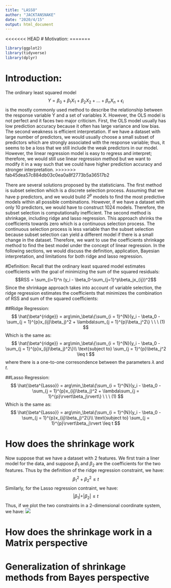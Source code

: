 ```yaml
---
title: "LASSO"
author: "JACKTANSNAKE"
date: "2020/4/15"
output: html_document
---
```

<<<<<<< HEAD
# Motivation:
=======
```r
library(ggplot2)
library(tidyverse)
library(dplyr)
```

# Introduction:
The ordinary least squared model 
$$Y = \beta_0+\beta_1X_1+\beta_2X_2+...+\beta_nX_n+\epsilon_i$$
is the mostly commonly used method to describe the relationship between the response variable Y and a set of variables X. However, the OLS model is not perfect and it faces two major criticism. First, the OLS model usually has low prediction accuracy because it often has large variance and low bias. The second weakness is efficient interpretation. If we have a dataset with large number of predictors, we would usually choose a small subset of predictors which are strongly associated with the response variable; thus, it seems to be a loss that we still include the weak predictors in our model. However, the linear regression model is easy to regress and interpret; therefore, we would still use linear regression method but we want to modify it in a way such that we could have higher prediction accuracy and stronger interpretation.
>>>>>>> fab45dea57c884db03c0ea0a8f2773b5a36517b2

There are several solutions proposed by the statisticians. The first method is subset selection which is a discrete selection process. Assuming that we have p predictors, and we would build $2^p$ models to find the most predictive models within all possible combinations. However, if we have a dataset with only 10 predictors, we would have to construct 1024 models. Therefore, the subset selection is computationally inefficient. The second method is shrinkage, including ridge and lasso regression. This approach shrinks the coefficients towards zero which is a continuous selection process. The continuous selection process is less variable than the subset selection because subset selection can yield a different model if there is a small change in the dataset. Therefore, we want to use the coefficients shrinkage method to find the best model under the concept of linear regression. In the following sections, we would discuss the definition, application, Bayesian interpretation, and limitations for both ridge and lasso regression. 



#Definition:
Recall that the ordinary least squared model estimates coefficients with the goal of minimizing the sum of the squared residuals:
$$RSS = \sum_{i=1}^n (y_i - \beta_0-\sum_{j=1}^p\beta_jx_{ij})^2$$
Since the shrinkage approach takes into account of variable selection, the ridge regression estimates the coefficients that minimizes the combination of RSS and sum of the squared coefficients: 

##Ridge Regression:
$$
\hat{\beta^{ridge}} = arg\min_\beta\{\sum_{i = 1}^{N}(y_i - \beta_0 - \sum_{j = 1}^{p}x_{ij}\beta_j)^2 + \lambda\sum_{j = 1}^{p}\beta_j^2\} \ \ \ (1)
$$
Which is the same as:
$$
\hat{\beta^{ridge}} = arg\min_\beta\{\sum_{i = 1}^{N}(y_i - \beta_0 - \sum_{j = 1}^{p}x_{ij}\beta_j)^2\}\\
\text{subject to} \sum_{j = 1}^{p}\beta_j^2 \leq t
$$
where there is a one-to-one corresondence between the parameters $\lambda$ and $t$.




##Lasso Regression:
$$
\hat{\beta^{Lasso}} = arg\min_\beta\{\sum_{i = 1}^{N}(y_i - \beta_0 - \sum_{j = 1}^{p}x_{ij}\beta_j)^2 + \lambda\sum_{j = 1}^{p}\rvert\beta_j\rvert\} \ \ \ (1)
$$
Which is the same as:
$$
\hat{\beta^{Lasso}} = arg\min_\beta\{\sum_{i = 1}^{N}(y_i - \beta_0 - \sum_{j = 1}^{p}x_{ij}\beta_j)^2\}\\
\text{subject to} \sum_{j = 1}^{p}\rvert\beta_j\rvert \leq t
$$



# How does the shrinkage work
Now suppose that we have a dataset with 2 features. We first train a liner model for the data, and suppose $\beta_1$ and $\beta_2$ are the coefficients for the two features. Thus by the definition of the ridge regression constraint, we have:
$$
\beta_1^2 + \beta_2^2 \leq t
$$
Similarly, for the Lasso regression contraint, we have:
$$
\rvert\beta_1\rvert + \rvert\beta_2\rvert \leq t
$$
Thus, if we plot the two constraints in a 2-dimensional coordinate system, we have:
![](2dimConstraint.png)


# How does the shrinkage work in a Matrix perspective



# Generalization of shrinkage methods from Bayes perspective

























